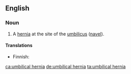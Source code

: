 ==English==
{{wikipedia}}
===Noun===
{{en-noun|head=[[umbilical]] [[hernia]]}}

# {{context|pathology|lang=en}} A [[hernia]] at the site of the [[umbilicus]] ([[navel]]).

====Translations====
{{trans-top|hernia at the navel}}
* Finnish: {{t|fi|napanuoratyrä}}
{{trans-mid}}
{{trans-bottom}}

[[ca:umbilical hernia]]
[[de:umbilical hernia]]
[[ta:umbilical hernia]]